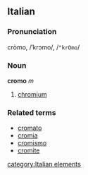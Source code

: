 ==Italian==
===Pronunciation===
cròmo, /ˈkrɔmo/, /<tt>"krOmo</tt>/
===Noun===
'''cromo''' ''m''

# [[chromium]]

===Related terms===
*[[cromato]]
*[[cromia]]
*[[cromismo]]
*[[cromite]]
[[category:Italian elements]]
